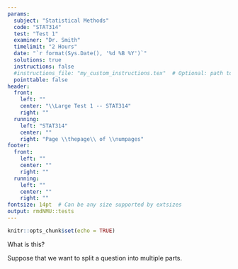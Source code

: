 ```yaml
---
params:
  subject: "Statistical Methods"
  code: "STAT314"
  test: "Test 1"
  examiner: "Dr. Smith"
  timelimit: "2 Hours"
  date: "`r format(Sys.Date(), '%d %B %Y')`"
  solutions: true
  instructions: false
  #instructions_file: "my_custom_instructions.tex"  # Optional: path to custom instructions
  pointtable: false
header:
  front:
    left: ""
    center: "\\Large Test 1 -- STAT314"
    right: ""
  running:
    left: "STAT314"
    center: ""
    right: "Page \\thepage\\ of \\numpages"
footer:
  front:
    left: ""
    center: ""
    right: ""
  running:
    left: ""
    center: ""
    right: ""
fontsize: 14pt  # Can be any size supported by extsizes
output: rmdNMU::tests
---
```


```r
knitr::opts_chunk$set(echo = TRUE)
```

\question[1]
What is this?
\begin{solution}[2.2cm]
That is a question and this is the solution.
\end{solution}

\question
Suppose that we want to split a question into multiple parts.

\begin{parts}
\part[1]
Is this possible?
\begin{solution}[1cm]
Yes! By the way, you can include tick marks.\halftick \tick \doubletick

These also work in maths environments:
\[
\sqrt{x+y} \ne \sqrt{x} + \sqrt{y} \tick
\]


\end{solution}

\part[1]
Where do the solutions go?
\begin{solution}[1cm]
You just place the solution environment below the part.
\end{solution}

\end{parts}
